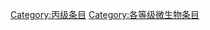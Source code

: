 {{catmore1|[[Wikipedia:微生物专题|Wikipedia:微生物专题]]}}
{{Articles by Quality|topic=微生物|project=微生物|format=TOC}}
{{emptycat}}

[[Category:丙级条目|Category:丙级条目]]
[[Category:各等级微生物条目|Category:各等级微生物条目]]